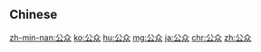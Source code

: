 {{also|公眾|公衆}}
==Chinese==
{{zh-see|公眾}}

[[zh-min-nan:公众]]
[[ko:公众]]
[[hu:公众]]
[[mg:公众]]
[[ja:公众]]
[[chr:公众]]
[[zh:公众]]